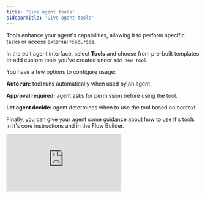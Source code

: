```yaml
---
title: 'Give agent tools'
sidebarTitle: 'Give agent tools'
---
```


Tools enhance your agent's capabilities, allowing it to perform specific tasks or access external resources.

In the edit agent interface, select **Tools** and choose from pre-built templates or add custom tools you've created under `Add new tool`.

You have a few options to configure usage:

**Auto run:** tool runs automatically when used by an agent.

**Approval required:** agent asks for permission before using the tool.

**Let agent decide:** agent determines when to use the tool based on context.

Finally, you can give your agent some guidance about how to use it's tools in it's core instructions and in the Flow Builder.


<div
  style={{
    width: '100%',
    position: 'relative',
    paddingTop: '61.46%',
  }}>
  <iframe
    src="https://fast.wistia.com/embed/medias/wljsikc7w4"
    frameBorder="0"
    style={{
      position: 'absolute',
      top: 0,left: 0, width: '100%', height: '100%',
      borderRadius: '10px',
    }}/>
</div>


